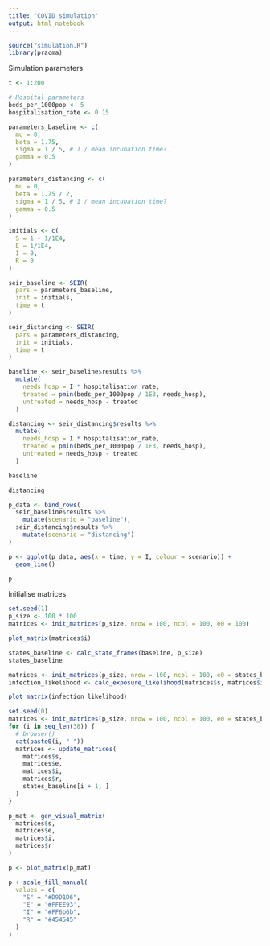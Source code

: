 ```yaml
---
title: "COVID simulation"
output: html_notebook
---
```


```r
source("simulation.R")
library(pracma)
```

Simulation parameters

```r
t <- 1:200

# Hospital parameters
beds_per_1000pop <- 5
hospitalisation_rate <- 0.15

parameters_baseline <- c(
  mu = 0, 
  beta = 1.75,
  sigma = 1 / 5, # 1 / mean incubation time?
  gamma = 0.5
)

parameters_distancing <- c(
  mu = 0, 
  beta = 1.75 / 2,
  sigma = 1 / 5, # 1 / mean incubation time?
  gamma = 0.5
)

initials <- c(
  S = 1 - 1/1E4, 
  E = 1/1E4, 
  I = 0, 
  R = 0
)

seir_baseline <- SEIR(
  pars = parameters_baseline, 
  init = initials, 
  time = t
)

seir_distancing <- SEIR(
  pars = parameters_distancing, 
  init = initials, 
  time = t
)
```

```r
baseline <- seir_baseline$results %>% 
  mutate(
    needs_hosp = I * hospitalisation_rate,
    treated = pmin(beds_per_1000pop / 1E3, needs_hosp),
    untreated = needs_hosp - treated
  )

distancing <- seir_distancing$results %>% 
  mutate(
    needs_hosp = I * hospitalisation_rate,
    treated = pmin(beds_per_1000pop / 1E3, needs_hosp),
    untreated = needs_hosp - treated
  )

baseline
```

```r
distancing
```

```r
p_data <- bind_rows(
  seir_baseline$results %>% 
    mutate(scenario = "baseline"),
  seir_distancing$results %>% 
    mutate(scenario = "distancing")
)

p <- ggplot(p_data, aes(x = time, y = I, colour = scenario)) +
  geom_line()

p
```

Initialise matrices

```r
set.seed(1)
p_size <- 100 * 100
matrices <- init_matrices(p_size, nrow = 100, ncol = 100, e0 = 100)
```


```r
plot_matrix(matrices$i)
```

```r
states_baseline <- calc_state_frames(baseline, p_size)
states_baseline
```


```r
matrices <- init_matrices(p_size, nrow = 100, ncol = 100, e0 = states_baseline[1, "E"])
infection_likelihood <- calc_exposure_likelihood(matrices$s, matrices$i, 10, 0.1)
```

```r
plot_matrix(infection_likelihood)
```



```r
set.seed(0)
matrices <- init_matrices(p_size, nrow = 100, ncol = 100, e0 = states_baseline[1, "E"])
for (i in seq_len(38)) {
  # browser()
  cat(paste0(i, " "))
  matrices <- update_matrices(
    matrices$s,
    matrices$e,
    matrices$i,
    matrices$r,
    states_baseline[i + 1, ]
  )
}
```

```r
p_mat <- gen_visual_matrix(
  matrices$s,
  matrices$e,
  matrices$i,
  matrices$r
)
```


```r
p <- plot_matrix(p_mat)

p + scale_fill_manual(
  values = c(
    "S" = "#D9D1D6", 
    "E" = "#FFEE93", 
    "I" = "#FF6b6b",
    "R" = "#454545"
  )
)
```



